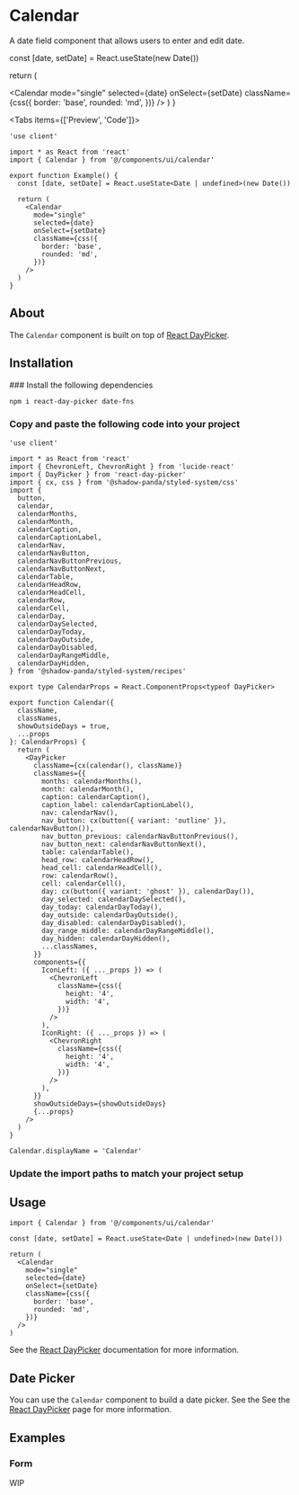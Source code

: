 
# Calendar

<Lead>A date field component that allows users to enter and edit date.</Lead>

<ReferenceBadges shadcnUiLink="https://ui.shadcn.com/docs/components/calendar" />

  const [date, setDate] = React.useState(new Date())

return (

<Calendar
  mode="single"
  selected={date}
  onSelect={setDate}
  className={css({
    border: 'base',
    rounded: 'md',
  })}
/>
) }

<Tabs items={['Preview', 'Code']}>
  <Tab>
    <Preview>
      <Example />
    </Preview>
  </Tab>
  <Tab>

```tsx copy
'use client'

import * as React from 'react'
import { Calendar } from '@/components/ui/calendar'

export function Example() {
  const [date, setDate] = React.useState<Date | undefined>(new Date())

  return (
    <Calendar
      mode="single"
      selected={date}
      onSelect={setDate}
      className={css({
        border: 'base',
        rounded: 'md',
      })}
    />
  )
}
```

  </Tab>
</Tabs>

## About

The `Calendar` component is built on top of [React DayPicker](https://react-day-picker.js.org).

## Installation

<Steps>
### Install the following dependencies

```bash npm2yarn copy
npm i react-day-picker date-fns
```

### Copy and paste the following code into your project

```tsx filename="components/ui/calendar.tsx" copy
'use client'

import * as React from 'react'
import { ChevronLeft, ChevronRight } from 'lucide-react'
import { DayPicker } from 'react-day-picker'
import { cx, css } from '@shadow-panda/styled-system/css'
import {
  button,
  calendar,
  calendarMonths,
  calendarMonth,
  calendarCaption,
  calendarCaptionLabel,
  calendarNav,
  calendarNavButton,
  calendarNavButtonPrevious,
  calendarNavButtonNext,
  calendarTable,
  calendarHeadRow,
  calendarHeadCell,
  calendarRow,
  calendarCell,
  calendarDay,
  calendarDaySelected,
  calendarDayToday,
  calendarDayOutside,
  calendarDayDisabled,
  calendarDayRangeMiddle,
  calendarDayHidden,
} from '@shadow-panda/styled-system/recipes'

export type CalendarProps = React.ComponentProps<typeof DayPicker>

export function Calendar({
  className,
  classNames,
  showOutsideDays = true,
  ...props
}: CalendarProps) {
  return (
    <DayPicker
      className={cx(calendar(), className)}
      classNames={{
        months: calendarMonths(),
        month: calendarMonth(),
        caption: calendarCaption(),
        caption_label: calendarCaptionLabel(),
        nav: calendarNav(),
        nav_button: cx(button({ variant: 'outline' }), calendarNavButton()),
        nav_button_previous: calendarNavButtonPrevious(),
        nav_button_next: calendarNavButtonNext(),
        table: calendarTable(),
        head_row: calendarHeadRow(),
        head_cell: calendarHeadCell(),
        row: calendarRow(),
        cell: calendarCell(),
        day: cx(button({ variant: 'ghost' }), calendarDay()),
        day_selected: calendarDaySelected(),
        day_today: calendarDayToday(),
        day_outside: calendarDayOutside(),
        day_disabled: calendarDayDisabled(),
        day_range_middle: calendarDayRangeMiddle(),
        day_hidden: calendarDayHidden(),
        ...classNames,
      }}
      components={{
        IconLeft: ({ ..._props }) => (
          <ChevronLeft
            className={css({
              height: '4',
              width: '4',
            })}
          />
        ),
        IconRight: ({ ..._props }) => (
          <ChevronRight
            className={css({
              height: '4',
              width: '4',
            })}
          />
        ),
      }}
      showOutsideDays={showOutsideDays}
      {...props}
    />
  )
}

Calendar.displayName = 'Calendar'
```

### Update the import paths to match your project setup

</Steps>

## Usage

```tsx copy
import { Calendar } from '@/components/ui/calendar'
```

```tsx copy
const [date, setDate] = React.useState<Date | undefined>(new Date())

return (
  <Calendar
    mode="single"
    selected={date}
    onSelect={setDate}
    className={css({
      border: 'base',
      rounded: 'md',
    })}
  />
)
```

See the [React DayPicker](https://react-day-picker.js.org) documentation for more information.

## Date Picker

You can use the `Calendar` component to build a date picker. See the See the [React DayPicker](https://react-day-picker.js.org) page for more information.

## Examples

### Form

<Callout type="warning" emoji="⚒️">
  WIP
</Callout>
